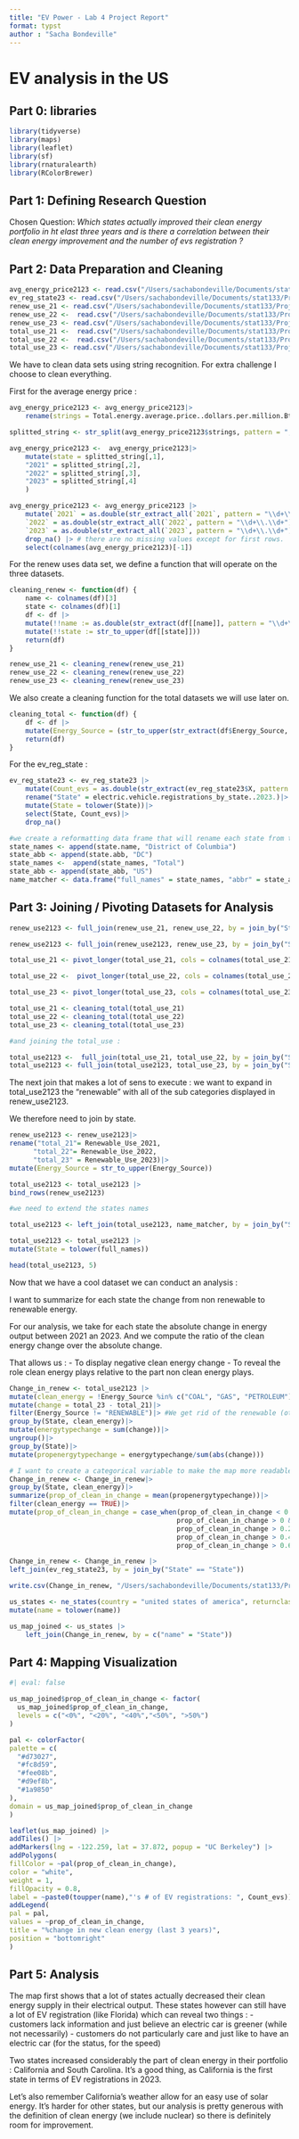 ```yaml
---
title: "EV Power - Lab 4 Project Report"
format: typst
author : "Sacha Bondeville"
---
```


# **EV analysis in the US**

## **Part 0: libraries**

```r
library(tidyverse)
library(maps)
library(leaflet)
library(sf)
library(rnaturalearth)
library(RColorBrewer)
```

## **Part 1:** **Defining Research Question**

Chosen Question: *Which states actually improved their clean energy portfolio in ht elast three years and is there a correlation between their clean energy improvement and the number of evs registration ?*

## **Part 2: Data Preparation and Cleaning**

```r
avg_energy_price2123 <- read.csv("/Users/sachabondeville/Documents/stat133/Projects/Project-4/data/av-energy-price-2021-2023.csv") 
ev_reg_state23 <- read.csv("/Users/sachabondeville/Documents/stat133/Projects/Project-4/data/ev-registrations-by-state-2023.csv")
renew_use_21 <- read.csv("/Users/sachabondeville/Documents/stat133/Projects/Project-4/data/renew-use-2021.csv")
renew_use_22 <-  read.csv("/Users/sachabondeville/Documents/stat133/Projects/Project-4/data/renew-use-2022.csv")
renew_use_23 <- read.csv("/Users/sachabondeville/Documents/stat133/Projects/Project-4/data/renew-use-2023.csv")
total_use_21 <-  read.csv("/Users/sachabondeville/Documents/stat133/Projects/Project-4/data/total-use-2021.csv")
total_use_22 <-  read.csv("/Users/sachabondeville/Documents/stat133/Projects/Project-4/data/total-use-2022.csv")
total_use_23 <- read.csv("/Users/sachabondeville/Documents/stat133/Projects/Project-4/data/total-use-2023.csv")
```

We have to clean data sets using string recognition. For extra challenge I choose to clean everything.

First for the average energy price :

```r
avg_energy_price2123 <- avg_energy_price2123|>
    rename(strings = Total.energy.average.price..dollars.per.million.Btu...)

splitted_string <- str_split(avg_energy_price2123$strings, pattern = ",", simplify = TRUE)

avg_energy_price2123 <-  avg_energy_price2123|>
    mutate(state = splitted_string[,1],
    "2021" = splitted_string[,2],
    "2022" = splitted_string[,3],
    "2023" = splitted_string[,4]
    )

avg_energy_price2123 <- avg_energy_price2123 |>
    mutate(`2021` = as.double(str_extract_all(`2021`, pattern = "\\d+\\.\\d+")),
    `2022` = as.double(str_extract_all(`2022`, pattern = "\\d+\\.\\d+")),
    `2023` = as.double(str_extract_all(`2023`, pattern = "\\d+\\.\\d+")))|>
    drop_na() |> # there are no missing values except for first rows.
    select(colnames(avg_energy_price2123)[-1])
```

For the renew uses data set, we define a function that will operate on the three datasets.

```r
cleaning_renew <- function(df) {
    name <- colnames(df)[3]
    state <- colnames(df)[1]
    df <- df |>
    mutate(!!name := as.double(str_extract(df[[name]], pattern = "\\d+\\.?\\d*"))) |>
    mutate(!!state := str_to_upper(df[[state]]))
    return(df)
}

renew_use_21 <- cleaning_renew(renew_use_21)
renew_use_22 <- cleaning_renew(renew_use_22)
renew_use_23 <- cleaning_renew(renew_use_23)
```

We also create a cleaning function for the total datasets we will use later on.

```r
cleaning_total <- function(df) {
    df <- df |>
    mutate(Energy_Source = (str_to_upper(str_extract(df$Energy_Source, pattern = "([Cc]oal|[Gg]as|[Pp]etroleum|[Nn]uclear|[Rr]enewable)"))))
    return(df)
}
```

For the ev_reg_state :

```r

ev_reg_state23 <- ev_reg_state23 |>
    mutate(Count_evs = as.double(str_extract(ev_reg_state23$X, pattern = "\\d+\\.?\\d*")))|>
    rename("State" = electric.vehicle.registrations_by_state..2023.)|>
    mutate(State = tolower(State))|>
    select(State, Count_evs)|>
    drop_na()

#we create a reformatting data frame that will rename each state from the correct abbreviation ! 
state_names <- append(state.name, "District of Columbia")
state_abb <- append(state.abb, "DC")
state_names <-  append(state_names, "Total")
state_abb <- append(state_abb, "US")
name_matcher <- data.frame("full_names" = state_names, "abbr" = state_abb)


```

## **Part 3: Joining / Pivoting Datasets for Analysis**

```r
renew_use2123 <- full_join(renew_use_21, renew_use_22, by = join_by("State" == "State", "Energy_Source" == "Energy_Source"))

renew_use2123 <- full_join(renew_use2123, renew_use_23, by = join_by("State" == "State", "Energy_Source" == "Energy_Source"))

total_use_21 <- pivot_longer(total_use_21, cols = colnames(total_use_21)[-1], names_to = "State", values_to = "total_21")

total_use_22 <-  pivot_longer(total_use_22, cols = colnames(total_use_22)[-1], names_to = "State", values_to = "total_22")

total_use_23 <- pivot_longer(total_use_23, cols = colnames(total_use_23)[-1], names_to = "State", values_to = "total_23")

total_use_21 <- cleaning_total(total_use_21)
total_use_22 <- cleaning_total(total_use_22)
total_use_23 <- cleaning_total(total_use_23)

#and joining the total_use : 

total_use2123 <-  full_join(total_use_21, total_use_22, by = join_by("State" == "State", "Energy_Source" == "Energy_Source"))
total_use2123 <- full_join(total_use2123, total_use_23, by = join_by("State" == "State", "Energy_Source" == "Energy_Source"))

```

The next join that makes a lot of sens to execute : we want to expand in total_use2123 the "renewable" with all of the sub categories displayed in renew_use2123.

We therefore need to join by state.

```r
renew_use2123 <- renew_use2123|>
rename("total_21"= Renewable_Use_2021, 
      "total_22"= Renewable_Use_2022,
      "total_23" = Renewable_Use_2023)|>
mutate(Energy_Source = str_to_upper(Energy_Source))

total_use2123 <- total_use2123 |>
bind_rows(renew_use2123)

#we need to extend the states names

total_use2123 <- left_join(total_use2123, name_matcher, by = join_by("State" == "abbr"))

total_use2123 <- total_use2123 |>
mutate(State = tolower(full_names))

head(total_use2123, 5)

```

Now that we have a cool dataset we can conduct an analysis :

I want to summarize for each state the change from non renewable to renewable energy.

For our analysis, we take for each state the absolute change in energy output between 2021 an 2023. And we compute the ratio of the clean energy change over the absolute change.

That allows us : - To display negative clean energy change - To reveal the role clean energy plays relative to the part non clean energy plays.

```r
Change_in_renew <- total_use2123 |>
mutate(clean_energy = !Energy_Source %in% c("COAL", "GAS", "PETROLEUM"))|> #I'm French so I consider Nuclear as a clean energy
mutate(change = total_23 - total_21)|>
filter(Energy_Source != "RENEWABLE")|> #We get rid of the renewable (otherwise double count !)
group_by(State, clean_energy)|>
mutate(energytypechange = sum(change))|>
ungroup()|>
group_by(State)|>
mutate(propenergytypechange = energytypechange/sum(abs(change)))

# I want to create a categorical variable to make the map more readable. 
Change_in_renew <- Change_in_renew|>
group_by(State, clean_energy)|>
summarize(prop_of_clean_in_change = mean(propenergytypechange))|>
filter(clean_energy == TRUE)|>
mutate(prop_of_clean_in_change = case_when(prop_of_clean_in_change < 0 ~ "<0%",
                                          prop_of_clean_in_change > 0 & prop_of_clean_in_change < 0.2 ~"<20%",
                                          prop_of_clean_in_change > 0.2 & prop_of_clean_in_change < 0.4 ~"<40%",
                                          prop_of_clean_in_change > 0.4 & prop_of_clean_in_change < 0.5 ~"<50%",
                                          prop_of_clean_in_change > 0.6 ~">50%"))

Change_in_renew <- Change_in_renew |>
left_join(ev_reg_state23, by = join_by("State" == "State"))

write.csv(Change_in_renew, "/Users/sachabondeville/Documents/stat133/Projects/Project-4/data/change_in_renew.csv")

```

```r

us_states <- ne_states(country = "united states of america", returnclass = "sf")|>
mutate(name = tolower(name))

us_map_joined <- us_states |>
    left_join(Change_in_renew, by = c("name" = "State"))
```

## **Part 4: Mapping Visualization**

```r
#| eval: false

us_map_joined$prop_of_clean_in_change <- factor(
  us_map_joined$prop_of_clean_in_change,
  levels = c("<0%", "<20%", "<40%","<50%", ">50%")
)

pal <- colorFactor(
palette = c(
  "#d73027",  
  "#fc8d59",  
  "#fee08b",  
  "#d9ef8b",  
  "#1a9850"   
),
domain = us_map_joined$prop_of_clean_in_change
)

leaflet(us_map_joined) |>
addTiles() |>
addMarkers(lng = -122.259, lat = 37.872, popup = "UC Berkeley") |>
addPolygons(
fillColor = ~pal(prop_of_clean_in_change),
color = "white",
weight = 1,
fillOpacity = 0.8,
label = ~paste0(toupper(name),"'s # of EV registrations: ", Count_evs))|>
addLegend(
pal = pal,
values = ~prop_of_clean_in_change,
title = "%change in new clean energy (last 3 years)",
position = "bottomright"
)
```

## **Part 5: Analysis**

The map first shows that a lot of states actually decreased their clean energy supply in their electrical output. These states however can still have a lot of EV registration (like Florida) which can reveal two things : - customers lack information and just believe an electric car is greener (while not necessarily) - customers do not particularly care and just like to have an electric car (for the status, for the speed)

Two states increased considerably the part of clean energy in their portfolio : California and South Carolina. It's a good thing, as California is the first state in terms of EV registrations in 2023.

Let's also remember California's weather allow for an easy use of solar energy. It's harder for other states, but our analysis is pretty generous with the definition of clean energy (we include nuclear) so there is definitely room for improvement.